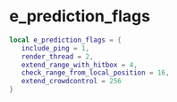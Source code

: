 ﻿# e_prediction_flags

```lua
local e_prediction_flags = {
   include_ping = 1,
   render_thread = 2,
   extend_range_with_hitbox = 4,
   check_range_from_local_position = 16,
   extend_crowdcontrol = 256
}
```
